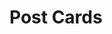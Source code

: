 
# Post Cards

<Section
  title="Default"
  image={{
    src: "/img/sections/post-cards/default.png",
    alt: "Post Cards Default",
  }}
/>

<Section
  title="Popular"
  image={{
    src: "/img/sections/post-cards/popular.png",
    alt: "Post Cards Popular",
  }}
/>

<Section
  title="Minimal"
  image={{
    src: "/img/sections/post-cards/minimal.png",
    alt: "Post Cards Minimal",
  }}
/>

<Section
  title="Textual"
  image={{
    src: "/img/sections/post-cards/textual.png",
    alt: "Post Cards Textual",
  }}
/>

<Section
  title="List"
  image={{
    src: "/img/sections/post-cards/list.png",
    alt: "Post Cards List",
  }}
/>

